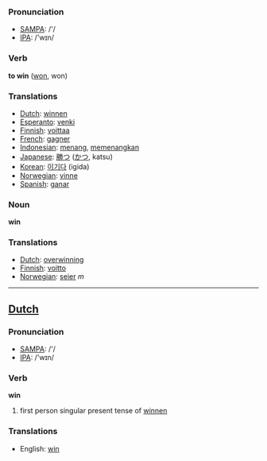 === Pronunciation ===
*[[w:SAMPA|SAMPA]]: /'/
*[[w:IPA|IPA]]: /'wɪn/

=== Verb ===

'''to win''' ([[won]], won)

===Translations===
*[[Dutch]]: [[winnen]]
*[[Esperanto]]: [[venki]]
*[[Finnish]]: [[voittaa]]
*[[French]]: [[gagner]]
*[[Indonesian]]: [[menang]], [[menang|memenangkan]]
*[[Japanese]]: [[勝つ]] ([[かつ]], katsu)
*[[Korean]]: [[이기다]] (igida)
*[[Norwegian]]: [[vinne]]
*[[Spanish]]: [[ganar]]

=== Noun ===

'''win'''

===Translations===
*[[Dutch]]: [[overwinning]]
*[[Finnish]]: [[voitto]]
*[[Norwegian]]: [[seier]] ''m''

----

==[[Dutch]]==

=== Pronunciation ===
*[[w:SAMPA|SAMPA]]: /'/
*[[w:IPA|IPA]]: /'wɪn/

=== Verb ===

'''win'''

# first person singular present tense of [[winnen]]

===Translations===
*English: [[win]]